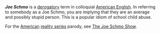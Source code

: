 '''''Joe Schmo''''' is a [[derogatory]] term in colloquial [[American English]]. In referring to somebody as a Joe Schmo, you are implying that they are an average and possibly stupid person. This is a popular idiom of school child abuse.

For the [[American]] [[reality series]] parody, see [[The Joe Schmo Show]].